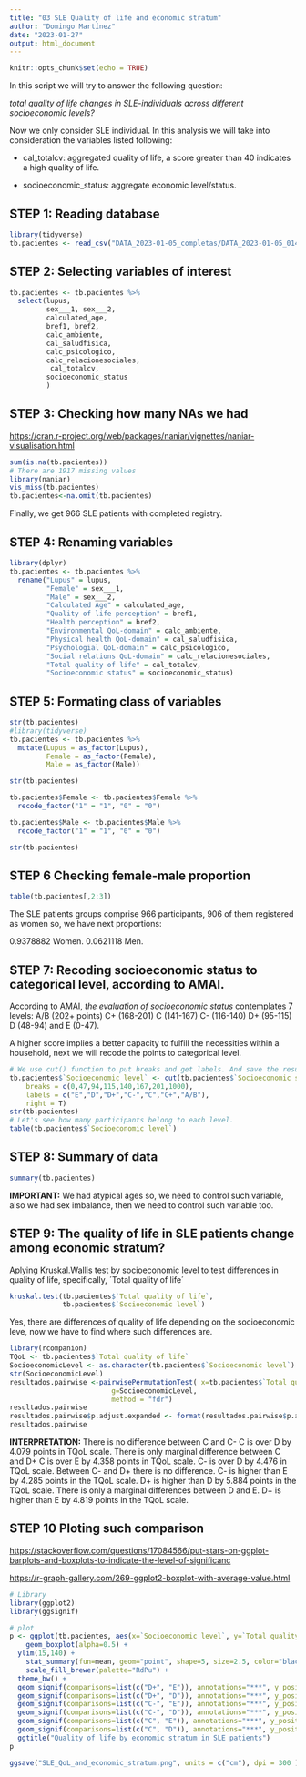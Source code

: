 ```yaml
---
title: "03 SLE Quality of life and economic stratum"
author: "Domingo Martínez"
date: "2023-01-27"
output: html_document
---
```


```r
knitr::opts_chunk$set(echo = TRUE)
```

In this script we will try to answer the following question:

*total quality of life changes in SLE-individuals across different socioeconomic levels?*

Now we only consider SLE individual. In this analysis we will take into consideration the variables listed following:

- cal_totalcv: aggregated quality of life, a score greater than 40 indicates a high quality of life.

- socioeconomic_status: aggregate economic level/status.

## STEP 1: Reading database
```r
library(tidyverse)
tb.pacientes <- read_csv("DATA_2023-01-05_completas/DATA_2023-01-05_0147_Complete_db_patients_under_SLE_medication_5.csv")
```

## STEP 2: Selecting variables of interest
```r
tb.pacientes <- tb.pacientes %>%
  select(lupus,
         sex___1, sex___2,
         calculated_age,
         bref1, bref2,
         calc_ambiente,
         cal_saludfisica,
         calc_psicologico,
         calc_relacionesociales,
          cal_totalcv,
         socioeconomic_status
         )
```

## STEP 3: Checking how many NAs we had
<https://cran.r-project.org/web/packages/naniar/vignettes/naniar-visualisation.html>
```r
sum(is.na(tb.pacientes))
# There are 1917 missing values
library(naniar)
vis_miss(tb.pacientes)
tb.pacientes<-na.omit(tb.pacientes)
```

Finally, we get 966 SLE patients with completed registry.

## STEP 4: Renaming variables
```r
library(dplyr)
tb.pacientes <- tb.pacientes %>%
  rename("Lupus" = lupus,
         "Female" = sex___1,
         "Male" = sex___2,
         "Calculated Age" = calculated_age,
         "Quality of life perception" = bref1,
         "Health perception" = bref2,
         "Environmental QoL-domain" = calc_ambiente,
         "Physical health QoL-domain" = cal_saludfisica,
         "Psychologial QoL-domain" = calc_psicologico,
         "Social relations QoL-domain" = calc_relacionesociales,
         "Total quality of life" = cal_totalcv,
         "Socioeconomic status" = socioeconomic_status)
```


## STEP 5: Formating class of variables
```r
str(tb.pacientes)
#library(tidyverse)
tb.pacientes <- tb.pacientes %>%
  mutate(Lupus = as_factor(Lupus),
         Female = as_factor(Female),
         Male = as_factor(Male)) 

str(tb.pacientes)
```

```r
tb.pacientes$Female <- tb.pacientes$Female %>%
  recode_factor("1" = "1", "0" = "0")

tb.pacientes$Male <- tb.pacientes$Male %>%
  recode_factor("1" = "1", "0" = "0")

str(tb.pacientes)
```
## STEP 6 Checking female-male proportion
```r
table(tb.pacientes[,2:3])
```

The SLE patients groups comprise 966 participants, 906 of them registered as women so, we have next proportions:

0.9378882 Women.
0.0621118 Men.

## STEP 7: Recoding socioeconomic status to categorical level, according to AMAI.

According to AMAI, *the evaluation of socioeconomic status* contemplates 7 levels:
     A/B (202+ points)
     C+ (168-201) 
     C (141-167)
     C- (116-140)
     D+ (95-115)
     D (48-94) and 
     E (0-47). 
     
A higher score implies a better capacity to fulfill the necessities within a household, next we will recode the points to categorical level.

```r
# We use cut() function to put breaks and get labels. And save the result into new column called "Socioeconomic level"
tb.pacientes$`Socioeconomic level` <- cut(tb.pacientes$`Socioeconomic status`,
    breaks = c(0,47,94,115,140,167,201,1000),
    labels = c("E","D","D+","C-","C","C+","A/B"),
    right = T)
str(tb.pacientes)
# Let's see how many participants belong to each level.
table(tb.pacientes$`Socioeconomic level`)
```
## STEP 8: Summary of data
```r
summary(tb.pacientes)
```
**IMPORTANT:** We had atypical ages so, we need to control such variable, also we had sex imbalance, then we need to control such variable too.

## STEP 9: The quality of life in SLE patients change among economic stratum?

Aplying Kruskal.Wallis test by socioeconomic level to test differences in quality of life, specifically, ´Total quality of life´
```r
kruskal.test(tb.pacientes$`Total quality of life`,
             tb.pacientes$`Socioeconomic level`)
```

Yes, there are differences of quality of life depending on the socioeconomic leve, now we have to find where such differences are.

```r
library(rcompanion)
TQoL <- tb.pacientes$`Total quality of life`
SocioeconomicLevel <- as.character(tb.pacientes$`Socioeconomic level`)
str(SocioeconomicLevel)
resultados.pairwise <-pairwisePermutationTest( x=tb.pacientes$`Total quality of life`, 
                         g=SocioeconomicLevel,
                         method = "fdr")
resultados.pairwise
resultados.pairwise$p.adjust.expanded <- format(resultados.pairwise$p.adjust,scientific = F)
resultados.pairwise
```
**INTERPRETATION:** 
There is no difference between C and C-
C is over D by 4.079 points in TQoL scale.
There is only marginal difference between C and D+
C is over E by 4.358 points in TQoL scale.
C- is over D by 4.476 in TQoL scale.
Between C- and D+ there is no difference.
C- is higher than E by 4.285 points in the TQoL scale.
D+ is higher than D by 5.884 points in the TQoL scale.
There is only a marginal differences between D and E.
D+ is higher than E by 4.819 points in the TQoL scale.

## STEP 10 Ploting such comparison

<https://stackoverflow.com/questions/17084566/put-stars-on-ggplot-barplots-and-boxplots-to-indicate-the-level-of-significanc>

<https://r-graph-gallery.com/269-ggplot2-boxplot-with-average-value.html>

```r
# Library
library(ggplot2)
library(ggsignif)

# plot
p <- ggplot(tb.pacientes, aes(x=`Socioeconomic level`, y=`Total quality of life`, fill=`Socioeconomic level`)) +
    geom_boxplot(alpha=0.5) +
  ylim(15,140) +
    stat_summary(fun=mean, geom="point", shape=5, size=2.5, color="black") +
    scale_fill_brewer(palette="RdPu") +
  theme_bw() +
  geom_signif(comparisons=list(c("D+", "E")), annotations="***", y_position = 90, size = 0.2) +
  geom_signif(comparisons=list(c("D+", "D")), annotations="***", y_position = 80, size = 0.2) +
  geom_signif(comparisons=list(c("C-", "E")), annotations="***", y_position = 100, size = 0.2) +
  geom_signif(comparisons=list(c("C-", "D")), annotations="***", y_position = 110, size = 0.2) +
  geom_signif(comparisons=list(c("C", "E")), annotations="***", y_position = 120, size = 0.2) +
  geom_signif(comparisons=list(c("C", "D")), annotations="***", y_position = 130, size = 0.2) +
  ggtitle("Quality of life by economic stratum in SLE patients")
p

ggsave("SLE_QoL_and_economic_stratum.png", units = c("cm"), dpi = 300 )
```







